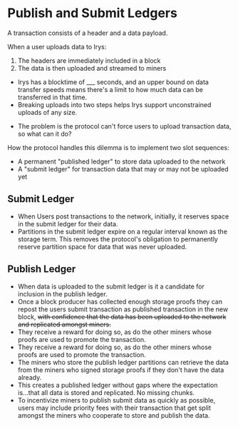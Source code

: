 # Publish and Submit Ledgers

A transaction consists of a header and a data payload.

When a user uploads data to Irys:

1. The headers are immediately included in a block
2. The data is then uploaded and streamed to miners

- Irys has a blocktime of \_\_\_ seconds, and an upper bound on data transfer speeds means there's a limit to how much data can be transferred in that time.
- Breaking uploads into two steps helps Irys support unconstrained uploads of any size.

* The problem is the protocol can't force users to upload transaction data, so what can it do?

How the protocol handles this dilemma is to implement two slot sequences:

- A permanent "published ledger" to store data uploaded to the network
- A "submit ledger" for transaction data that may or may not be uploaded yet

## Submit Ledger

- When Users post transactions to the network, initially, it reserves space in the submit ledger for their data.
- Partitions in the submit ledger expire on a regular interval known as the storage term. This removes the protocol's obligation to permanently reserve partition space for data that was never uploaded.

## Publish Ledger

- When data is uploaded to the submit ledger is it a candidate for inclusion in the publish ledger.
- Once a block producer has collected enough storage proofs they can repost the users submit transaction as published transaction in the new block, ~~with confidence that the data has been uploaded to the network and replicated amongst miners.~~
- They receive a reward for doing so, as do the other miners whose proofs are used to promote the transaction.
- They receive a reward for doing so, as do the other miners whose proofs are used to promote the transaction.
- The miners who store the publish ledger partitions can retrieve the data from the miners who signed storage proofs if they don't have the data already.
- This creates a published ledger without gaps where the expectation is...that all data is stored and replicated. No missing chunks.
- To incentivize miners to publish submit data as quickly as possible, users may include priority fees with their transaction that get split amongst the miners who cooperate to store and publish the data.
